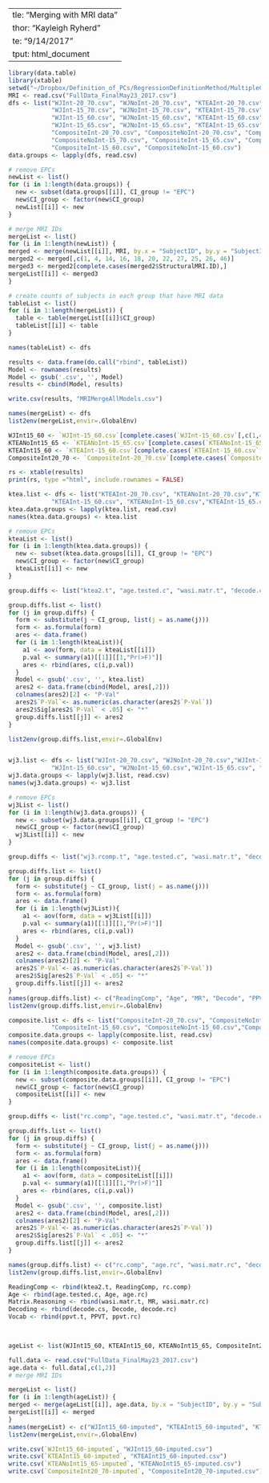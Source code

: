   ---
title: "Merging with MRI data"
author: "Kayleigh Ryherd"
date: "9/14/2017"
output: html_document
---

```r
library(data.table)
library(xtable)
setwd("~/Dropbox/Definition_of_PCs/RegressionDefinitionMethod/MultipleCompTests-Aug2017/RegressionMethod")
MRI <- read.csv("FullData_FinalMay23_2017.csv")
dfs <- list("WJInt-20_70.csv", "WJNoInt-20_70.csv", "KTEAInt-20_70.csv", "KTEANoInt-20_70.csv",
            "WJInt-15_70.csv", "WJNoInt-15_70.csv", "KTEAInt-15_70.csv", "KTEANoInt-15_70.csv",
            "WJInt-15_60.csv", "WJNoInt-15_60.csv", "KTEAInt-15_60.csv", "KTEANoInt-15_60.csv",
            "WJInt-15_65.csv", "WJNoInt-15_65.csv", "KTEAInt-15_65.csv", "KTEANoInt-15_65.csv",
            "CompositeInt-20_70.csv", "CompositeNoInt-20_70.csv", "CompositeInt-15_70.csv", 
            "CompositeNoInt-15_70.csv", "CompositeInt-15_65.csv", "CompositeNoInt-15_65.csv", 
            "CompositeInt-15_60.csv", "CompositeNoInt-15_60.csv")
data.groups <- lapply(dfs, read.csv)

# remove EPCs
newList <- list()
for (i in 1:length(data.groups)) {
  new <- subset(data.groups[[i]], CI_group != "EPC")
  new$CI_group <- factor(new$CI_group)
  newList[[i]] <- new
}

# merge MRI IDs
mergeList <- list()
for (i in 1:length(newList)) {
merged <- merge(newList[[i]], MRI, by.x = "SubjectID", by.y = "SubjectID", all = TRUE)
merged2 <- merged[,c(1, 4, 14, 16, 18, 20, 22, 27, 25, 26, 46)]
merged3 <- merged2[complete.cases(merged2$StructuralMRI.ID),]
mergeList[[i]] <- merged3
}

# create counts of subjects in each group that have MRI data
tableList <- list()
for (i in 1:length(mergeList)) {
  table <- table(mergeList[[i]]$CI_group)
  tableList[[i]] <- table
}

names(tableList) <- dfs

results <- data.frame(do.call("rbind", tableList))
Model <- rownames(results)
Model <- gsub('.csv', '', Model)
results <- cbind(Model, results)

write.csv(results, "MRIMergeAllModels.csv")

names(mergeList) <- dfs
list2env(mergeList,envir=.GlobalEnv)

WJInt15_60 <- `WJInt-15_60.csv`[complete.cases(`WJInt-15_60.csv`[,c(1,4,8,9)]),c(1,4,8,9)]
KTEANoInt15_65 <- `KTEANoInt-15_65.csv`[complete.cases(`KTEANoInt-15_65.csv`[,c(1,4,5,8,9)]),c(1,4,5,8,9)]
KTEAInt15_60 <- `KTEAInt-15_60.csv`[complete.cases(`KTEAInt-15_60.csv`[,c(1,4,8,9)]),c(1,4,8,9)]
CompositeInt20_70 <- `CompositeInt-20_70.csv`[complete.cases(`CompositeInt-20_70.csv`[,c(1,4,8,9)]),c(1,4,8,9)]
```

```r

rs <- xtable(results)
print(rs, type ="html", include.rownames = FALSE)
```


```r

ktea.list <- dfs <- list("KTEAInt-20_70.csv", "KTEANoInt-20_70.csv","KTEAInt-15_70.csv", "KTEANoInt-15_70.csv",
            "KTEAInt-15_60.csv", "KTEANoInt-15_60.csv","KTEAInt-15_65.csv", "KTEANoInt-15_65.csv")
ktea.data.groups <- lapply(ktea.list, read.csv)
names(ktea.data.groups) <- ktea.list

# remove EPCs
kteaList <- list()
for (i in 1:length(ktea.data.groups)) {
  new <- subset(ktea.data.groups[[i]], CI_group != "EPC")
  new$CI_group <- factor(new$CI_group)
  kteaList[[i]] <- new
}

group.diffs <- list("ktea2.t", "age.tested.c", "wasi.matr.t", "decode.cs", "ppvt.t")

group.diffs.list <- list()
for (j in group.diffs) {
  form <- substitute(j ~ CI_group, list(j = as.name(j)))
  form <- as.formula(form)
  ares <- data.frame()
  for (i in 1:length(kteaList)){
    a1 <- aov(form, data = kteaList[[i]])
    p.val <- summary(a1)[[1]][[1,"Pr(>F)"]]
    ares <- rbind(ares, c(i,p.val))
  }
  Model <- gsub('.csv', '', ktea.list)
  ares2 <- data.frame(cbind(Model, ares[,2]))
  colnames(ares2)[2] <- "P-Val"
  ares2$`P-Val`<- as.numeric(as.character(ares2$`P-Val`))
  ares2$Sig[ares2$`P-Val` < .05] <- "*"
  group.diffs.list[[j]] <- ares2
}

list2env(group.diffs.list,envir=.GlobalEnv)


wj3.list <- dfs <- list("WJInt-20_70.csv", "WJNoInt-20_70.csv","WJInt-15_70.csv", "WJNoInt-15_70.csv",
            "WJInt-15_60.csv", "WJNoInt-15_60.csv","WJInt-15_65.csv", "WJNoInt-15_65.csv")
wj3.data.groups <- lapply(wj3.list, read.csv)
names(wj3.data.groups) <- wj3.list

# remove EPCs
wj3List <- list()
for (i in 1:length(wj3.data.groups)) {
  new <- subset(wj3.data.groups[[i]], CI_group != "EPC")
  new$CI_group <- factor(new$CI_group)
  wj3List[[i]] <- new
}

group.diffs <- list("wj3.rcomp.t", "age.tested.c", "wasi.matr.t", "decode.cs", "ppvt.t")

group.diffs.list <- list()
for (j in group.diffs) {
  form <- substitute(j ~ CI_group, list(j = as.name(j)))
  form <- as.formula(form)
  ares <- data.frame()
  for (i in 1:length(wj3List)){
    a1 <- aov(form, data = wj3List[[i]])
    p.val <- summary(a1)[[1]][[1,"Pr(>F)"]]
    ares <- rbind(ares, c(i,p.val))
  }
  Model <- gsub('.csv', '', wj3.list)
  ares2 <- data.frame(cbind(Model, ares[,2]))
  colnames(ares2)[2] <- "P-Val"
  ares2$`P-Val`<- as.numeric(as.character(ares2$`P-Val`))
  ares2$Sig[ares2$`P-Val` < .05] <- "*"
  group.diffs.list[[j]] <- ares2
}
names(group.diffs.list) <- c("ReadingComp", "Age", "MR", "Decode", "PPVT")
list2env(group.diffs.list,envir=.GlobalEnv)

composite.list <- dfs <- list("CompositeInt-20_70.csv", "CompositeNoInt-20_70.csv","CompositeInt-15_70.csv", "CompositeNoInt-15_70.csv",
            "CompositeInt-15_60.csv", "CompositeNoInt-15_60.csv","CompositeInt-15_65.csv", "CompositeNoInt-15_65.csv")
composite.data.groups <- lapply(composite.list, read.csv)
names(composite.data.groups) <- composite.list

# remove EPCs
compositeList <- list()
for (i in 1:length(composite.data.groups)) {
  new <- subset(composite.data.groups[[i]], CI_group != "EPC")
  new$CI_group <- factor(new$CI_group)
  compositeList[[i]] <- new
}

group.diffs <- list("rc.comp", "age.tested.c", "wasi.matr.t", "decode.cs", "ppvt.t")

group.diffs.list <- list()
for (j in group.diffs) {
  form <- substitute(j ~ CI_group, list(j = as.name(j)))
  form <- as.formula(form)
  ares <- data.frame()
  for (i in 1:length(compositeList)){
    a1 <- aov(form, data = compositeList[[i]])
    p.val <- summary(a1)[[1]][[1,"Pr(>F)"]]
    ares <- rbind(ares, c(i,p.val))
  }
  Model <- gsub('.csv', '', composite.list)
  ares2 <- data.frame(cbind(Model, ares[,2]))
  colnames(ares2)[2] <- "P-Val"
  ares2$`P-Val`<- as.numeric(as.character(ares2$`P-Val`))
  ares2$Sig[ares2$`P-Val` < .05] <- "*"
  group.diffs.list[[j]] <- ares2
}

names(group.diffs.list) <- c("rc.comp", "age.rc", "wasi.matr.rc", "decode.rc", "ppvt.rc")
list2env(group.diffs.list,envir=.GlobalEnv)

ReadingComp <- rbind(ktea2.t, ReadingComp, rc.comp)
Age <- rbind(age.tested.c, Age, age.rc)
Matrix.Reasoning <- rbind(wasi.matr.t, MR, wasi.matr.rc)
Decoding <- rbind(decode.cs, Decode, decode.rc)
Vocab <- rbind(ppvt.t, PPVT, ppvt.rc)

 
```

```r
ageList <- list(WJInt15_60, KTEAInt15_60, KTEANoInt15_65, CompositeInt20_70)

full.data <- read.csv("FullData_FinalMay23_2017.csv")
age.data <- full.data[,c(1,2)]
# merge MRI IDs

mergeList <- list()
for (i in 1:length(ageList)) {
merged <- merge(ageList[[i]], age.data, by.x = "SubjectID", by.y = "SubjectID")
mergeList[[i]] <- merged
}
names(mergeList) <- c("WJInt15_60-imputed", "KTEAInt15_60-imputed", "KTEANoInt15_65-imputed", "CompositeInt20_70-imputed")
list2env(mergeList,envir=.GlobalEnv)

write.csv(`WJInt15_60-imputed`, "WJInt15_60-imputed.csv")
write.csv(`KTEAInt15_60-imputed`, "KTEAInt15_60-imputed.csv")
write.csv(`KTEANoInt15_65-imputed`, "KTEANoInt15_65-imputed.csv")
write.csv(`CompositeInt20_70-imputed`, "CompositeInt20_70-imputed.csv")
```

